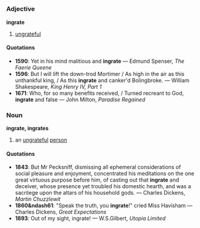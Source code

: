 =={{en}}==
===Adjective===
'''ingrate'''
# [[ungrateful]]
====Quotations====
*'''1590''': Yet in his mind malitious and '''ingrate''' &mdash; Edmund Spenser, ''The Faerie Queene''
*'''1596''': But I will lift the down-trod Mortimer / As high in the air as this unthankful king, / As this '''ingrate''' and canker'd Bolingbroke. &mdash; William Shakespeare, ''King Henry IV, Part 1''
*'''1671''': Who, for so many benefits received, /  Turned recreant to God, '''ingrate''' and false &mdash; John Milton, ''Paradise Regained''

===Noun===
'''ingrate, ingrates'''
# an [[ungrateful]] [[person]]
====Quotations====
*'''1843''': But Mr Pecksniff, dismissing all ephemeral considerations of social pleasure and enjoyment, concentrated his meditations on the one great virtuous purpose before him, of casting out that '''ingrate''' and deceiver, whose presence yet troubled his domestic hearth, and was a sacrilege upon the altars of his household gods. &mdash; Charles Dickens, ''Martin Chuzzlewit''
*'''1860&ndash61''': "Speak the truth, you '''ingrate'''!" cried Miss Havisham &mdash; Charles Dickens, ''Great Expectations''
*'''1893''': Out of my sight, ingrate! &mdash; W.S.Gilbert, ''Utopia Limited''